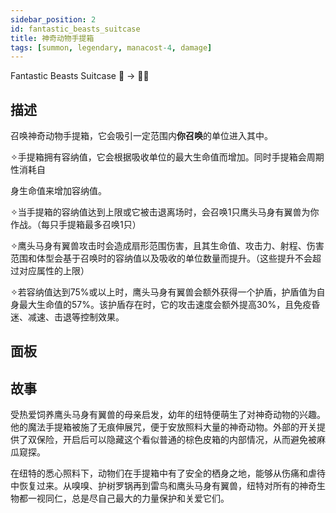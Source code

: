 ```yaml
---
sidebar_position: 2
id: fantastic_beasts_suitcase
title: 神奇动物手提箱
tags: [summon, legendary, manacost-4, damage]
---
```


Fantastic Beasts Suitcase 🧳 -> 🦅🐴

<!--truncate-->



<CardBasics cardKey={id}/>


## 描述

召唤神奇动物手提箱，它会吸引一定范围内**你召唤**的单位进入其中。

✧手提箱拥有容纳值，它会根据吸收单位的最大生命值而增加。同时手提箱会周期性消耗自

身生命值来增加容纳值。

✧当手提箱的容纳值达到上限或它被击退离场时，会召唤1只鹰头马身有翼兽为你作战。（每只手提箱最多召唤1只）

✧鹰头马身有翼兽攻击时会造成扇形范围伤害，且其生命值、攻击力、射程、伤害范围和体型会基于召唤时的容纳值以及吸收的单位数量而提升。（这些提升不会超过对应属性的上限）

✧若容纳值达到75%或以上时，鹰头马身有翼兽会额外获得一个护盾，护盾值为自身最大生命值的57%。该护盾存在时，它的攻击速度会额外提高30%，且免疫昏迷、减速、击退等控制效果。

## 面板


<LevelComponent/>


<CardDynamicTable cardKey={id}/>


<CardComplexTable cardKey={id}/>





## 故事

受热爱饲养鹰头马身有翼兽的母亲启发，幼年的纽特便萌生了对神奇动物的兴趣。他的魔法手提箱被施了无痕伸展咒，便于安放照料大量的神奇动物。外部的开关提供了双保险，开启后可以隐藏这个看似普通的棕色皮箱的内部情况，从而避免被麻瓜窥探。

在纽特的悉心照料下，动物们在手提箱中有了安全的栖身之地，能够从伤痛和虐待中恢复过来。从嗅嗅、护树罗锅再到雷鸟和鹰头马身有翼兽，纽特对所有的神奇生物都一视同仁，总是尽自己最大的力量保护和关爱它们。



